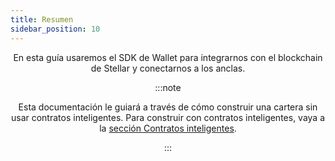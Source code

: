 ```yaml
---
title: Resumen
sidebar_position: 10
---
```



<Header />

En esta guía usaremos el SDK de Wallet para integrarnos con el blockchain de Stellar y conectarnos a los anclas.

:::note

Esta documentación le guiará a través de cómo construir una cartera sin usar contratos inteligentes. Para construir con contratos inteligentes, vaya a la [sección Contratos inteligentes](../../smart-contracts/overview.mdx).

:::
